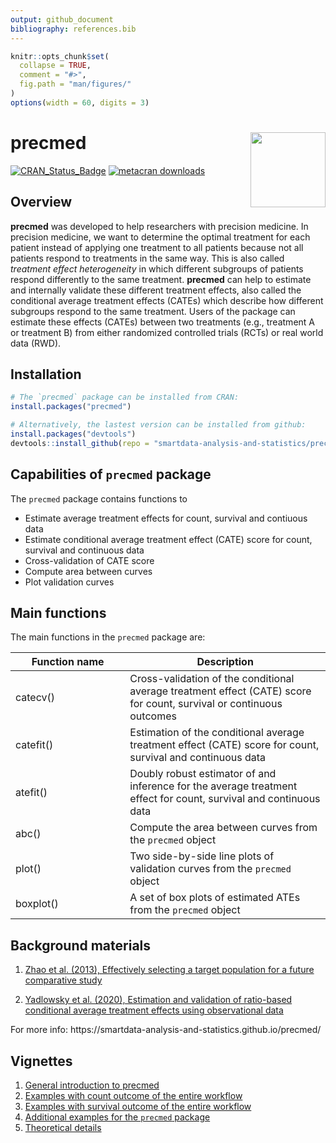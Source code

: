 ```yaml
---
output: github_document
bibliography: references.bib
---
```


```r
knitr::opts_chunk$set(
  collapse = TRUE,
  comment = "#>",
  fig.path = "man/figures/"
)
options(width = 60, digits = 3)
```

# precmed <img src="man/figures/logo.png" align="right" height="120"/>

<!-- badges: start -->
[![CRAN_Status_Badge](https://www.r-pkg.org/badges/version/precmed)](https://cran.r-project.org/package=precmed)
[![metacran downloads](https://cranlogs.r-pkg.org/badges/last-month/precmed)](https://cran.r-project.org/package=precmed)
<!-- badges: end -->

## Overview

**precmed** was developed to help researchers with precision medicine. In precision medicine, we want to determine the optimal treatment for each patient instead of applying one treatment to all patients because not all patients respond to treatments in the same way. This is also called *treatment effect heterogeneity* in which different subgroups of patients respond differently to the same treatment. **precmed** can help to estimate and internally validate these different treatment effects, also called the conditional average treatment effects (CATEs) which describe how different subgroups respond to the same treatment. Users of the package can estimate these effects (CATEs) between two treatments (e.g., treatment A or treatment B) from either randomized controlled trials (RCTs) or real world data (RWD).  

## Installation


```r
# The `precmed` package can be installed from CRAN:
install.packages("precmed")

# Alternatively, the lastest version can be installed from github:
install.packages("devtools")
devtools::install_github(repo = "smartdata-analysis-and-statistics/precmed")
```

## Capabilities of `precmed` package

The `precmed` package contains functions to

- Estimate average treatment effects for count, survival and contiuous data
- Estimate conditional average treatment effect (CATE) score for count, survival and continuous data
- Cross-validation of CATE score
- Compute area between curves
- Plot validation curves


## Main functions

The main functions in the `precmed` package are:

Function name      | Description
-------------------|---------------------------------
catecv()           | Cross-validation of the conditional average treatment effect (CATE) score for count, survival or continuous outcomes
catefit()          | Estimation of the conditional average treatment effect (CATE) score for count, survival and continuous data
atefit()           | Doubly robust estimator of and inference for the average treatment effect for count, survival and continuous data
abc()              | Compute the area between curves from the `precmed` object
plot()             | Two side-by-side line plots of validation curves from the `precmed` object
boxplot()          | A set of box plots of estimated ATEs from the `precmed` object

## Background materials

1. [Zhao et al. (2013), Effectively selecting a target population for a future comparative study](https://doi.org/10.1080/01621459.2013.770705)

2. [Yadlowsky et al. (2020), Estimation and validation of ratio-based conditional average treatment effects using observational data](https://doi.org/10.1080/01621459.2020.1772080)

For more info: https://smartdata-analysis-and-statistics.github.io/precmed/

## Vignettes

1. [General introduction to precmed](https://smartdata-analysis-and-statistics.github.io/precmed/docs/articles/precmed.html)  
2. [Examples with count outcome of the entire workflow](https://smartdata-analysis-and-statistics.github.io/precmed/docs/articles/Count-examples.html)  
3. [Examples with survival outcome of the entire workflow](https://smartdata-analysis-and-statistics.github.io/precmed/docs/articles/Survival-examples.html)  
4. [Additional examples for the `precmed` package](https://smartdata-analysis-and-statistics.github.io/precmed/docs/articles/Additional-examples.html)  
5. [Theoretical details](https://smartdata-analysis-and-statistics.github.io/precmed/docs/articles/Theoretical-details.html)  
